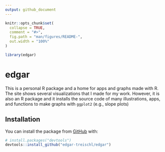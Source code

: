 ```yaml
---
output: github_document
---
```


<!-- README.md is generated from README.Rmd. Please edit that file -->

```r
knitr::opts_chunk$set(
  collapse = TRUE,
  comment = "#>",
  fig.path = "man/figures/README-",
  out.width = "100%"
)

library(edgar)
```

# edgar

<!-- badges: start -->
<!-- badges: end -->

This is a personal R package and a home for apps and graphs made with R. The site shows several visualizations that I made for my work. However, it is also an R package and it installs the source code of many illustrations, apps, and functions to make graphs with `ggplot2` (e.g., slope plots)

## Installation

You can install the package from [GitHub](https://github.com/) with:

``` r
# install.packages("devtools")
devtools::install_github("edgar-treischl/edgar")
```




